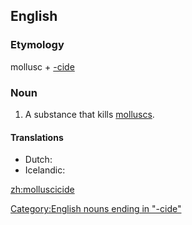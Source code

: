 ==English==

===Etymology===
mollusc + [[-cide]]

===Noun===
{{en-noun}}

# A substance that kills [[mollusc]]s.

====Translations====
* Dutch: {{t+|nl|slakkenbestrijdingsmiddel}}
* Icelandic: {{t|is|lindýraeitur|n}}

[[Category:English nouns ending in "-cide"]]

[[zh:molluscicide]]